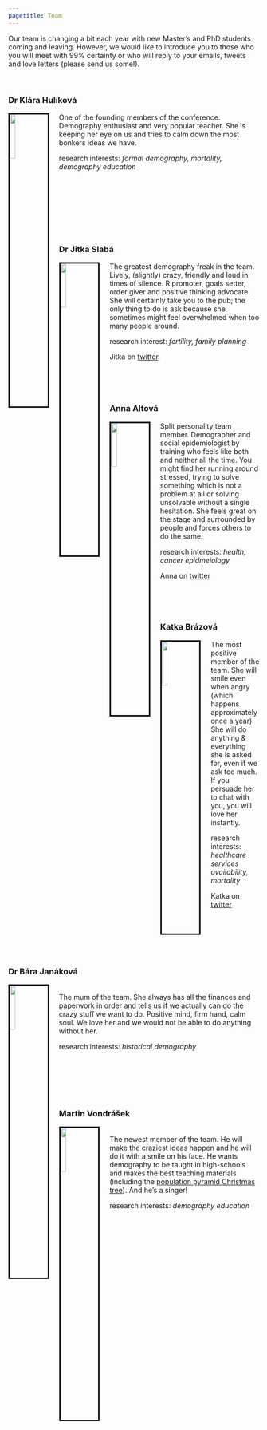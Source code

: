 ---
pagetitle: Team
---

<link rel="stylesheet" href="styles.css" type="text/css">

Our team is changing a bit each year with new Master's and PhD students coming and leaving. However, we would like to introduce you to those who you will meet with 99% certainty or who will reply to your emails, tweets and love letters (please send us some!).  
 
<p>&nbsp;</p>

### Dr Klára Hulíková  
  
<img src="images/klara2.png" style="width:15%; border:3px solid; margin-right: 20px" align="left">
One of the founding members of the conference. Demography enthusiast and very popular teacher. 
She is keeping her eye on us and tries to calm down the most bonkers ideas we have.  

research interests: *formal demography, mortality, demography education*

<p>&nbsp;</p>
<p>&nbsp;</p>  
<p>&nbsp;</p>  
<p>&nbsp;</p>  
### Dr Jitka Slabá  
  
<img src="images/jitka.png" style="width:15%; border:3px solid; margin-right: 20px" align="left">
The greatest demography freak in the team. Lively, (slightly) crazy, friendly and loud in times of silence. 
R promoter, goals setter, order giver and positive thinking advocate. 
She will certainly take you to the pub; the only thing to do is ask because she sometimes might feel overwhelmed when too many people around.  

research interest: *fertility, family planning*

Jitka on [twitter](https://twitter.com/sljitka).
 
<p>&nbsp;</p>
<p>&nbsp;</p>
### Anna Altová  
  
<img src="images/anca.png" style="width:15%; border:3px solid; margin-right: 20px" align="left">
Split personality team member. Demographer and social epidemiologist by training who feels like both and neither all the time. 
You might find her running around stressed, trying to solve something which is not a problem at all or solving unsolvable without a single hesitation. 
She feels great on the stage and surrounded by people and forces others to do the same.   

research interests: *health, cancer epidmeiology*

Anna on [twitter](https://twitter.com/boruvka_a)

<p>&nbsp;</p>
<p>&nbsp;</p>
### Katka Brázová

<img src="images/kacenka.png" style="width:15%; border:3px solid; margin-right: 20px" align="left">
The most positive member of the team. She will smile even when angry (which happens approximately once a year). 
She will do anything & everything she is asked for, even if we ask too much. 
If you persuade her to chat with you, you will love her instantly.  

research interests: *healthcare services availability, mortality*  

Katka on [twitter](https://twitter.com/Kacka_Mal)

<p>&nbsp;</p> 
<p>&nbsp;</p> 
<p>&nbsp;</p> 

### Dr Bára Janáková  
  
<img src="images/bara.png" style="width:15%; border:3px solid; margin-right: 20px" align="left">  
The mum of the team. She always has all the finances and paperwork in order and tells us if we actually can do the crazy stuff we want to do. 
Positive mind, firm hand, calm soul. 
We love her and we would not be able to do anything without her.  

research interests: *historical demography*


<p>&nbsp;</p> 
<p>&nbsp;</p> 
<p>&nbsp;</p> 

### Martin Vondrášek
<img src="images/martin.jpg" style="width:15%; border:3px solid; margin-right: 20px" align="left">    
The newest member of the team. He will make the craziest ideas happen and he will do it with a smile on his face. He wants demography to be taught in high-schools and makes the best teaching materials (including the [population pyramid Christmas tree](https://www.natur.cuni.cz/geografie/demografie-a-geodemografie/pro-skoly/hratky-s-demografii/vanocni-stromek-z-vekove-pyramidy/vanocni-stromek-z-vekove-pyramidy-obrazkovy-navod/at_download/file)). And he's a singer!

research interests: *demography education*

